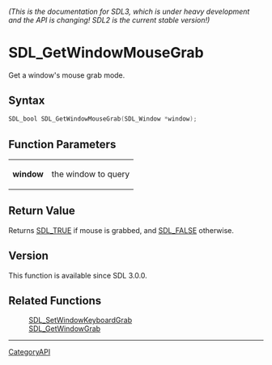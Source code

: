 ====== (This is the documentation for SDL3, which is under heavy development and the API is changing! SDL2 is the current stable version!) ======
= SDL_GetWindowMouseGrab =

Get a window's mouse grab mode.

== Syntax ==

<syntaxhighlight lang='c'>
SDL_bool SDL_GetWindowMouseGrab(SDL_Window *window);
</syntaxhighlight>

== Function Parameters ==

{|
|'''window'''
|the window to query
|}

== Return Value ==

Returns [[SDL_TRUE]] if mouse is grabbed, and [[SDL_FALSE]] otherwise.

== Version ==

This function is available since SDL 3.0.0.

== Related Functions ==

:[[SDL_SetWindowKeyboardGrab]]
:[[SDL_GetWindowGrab]]

----
[[CategoryAPI]]


